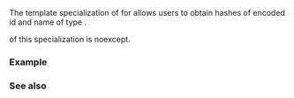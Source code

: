{{cpp/title|hash{{dsc small|&lt;std::text_encoding&gt;}}}}
{{cpp/text/text_encoding/navbar}}
{{ddcl|header=text_encoding|since=c++26|
template&lt;&gt; struct hash&lt;std::text_encoding&gt;;
}}

The template specialization of {{lc|std::hash}} for {{lc|std::text_encoding}} allows users to obtain hashes of encoded id and name of type {{lc|std::text_encoding}}.

{{tt|operator()}} of this specialization is noexcept.

===Example===
{{example}}

===See also===
{{dsc begin}}
{{dsc inc|cpp/utility/dsc hash}}
{{dsc inc|cpp/utility/basic_stacktrace/dsc hash}}
{{dsc end}}

{{langlinks|es|ja|ru|zh}}